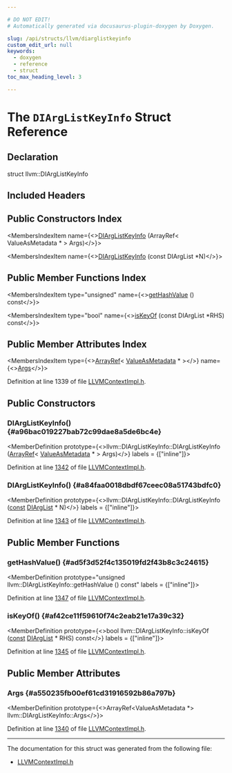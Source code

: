```yaml
---

# DO NOT EDIT!
# Automatically generated via docusaurus-plugin-doxygen by Doxygen.

slug: /api/structs/llvm/diarglistkeyinfo
custom_edit_url: null
keywords:
  - doxygen
  - reference
  - struct
toc_max_heading_level: 3

---
```





# The `DIArgListKeyInfo` Struct Reference

<DoxygenPage pluginConfig={pluginConfig}>



## Declaration

<CodeBlock>struct llvm::DIArgListKeyInfo</CodeBlock>

## Included Headers

<IncludesList>
<IncludesListItem
  filePath="IR/LLVMContextImpl.h"
  permalink="/docs/api/files/lib/lib/ir/llvmcontextimpl-h"
  isLocal="true" />
</IncludesList>

## Public Constructors Index

<MembersIndex>

<MembersIndexItem
  name={<><a href="#a96bac019227bab72c99dae8a5de6bc4e">DIArgListKeyInfo</a> (ArrayRef&lt; ValueAsMetadata &#42; &gt; Args)</>}>
</MembersIndexItem>

<MembersIndexItem
  name={<><a href="#a84faa0018dbdf67ceec08a51743bdfc0">DIArgListKeyInfo</a> (const DIArgList &#42;N)</>}>
</MembersIndexItem>

</MembersIndex>

## Public Member Functions Index

<MembersIndex>

<MembersIndexItem
  type="unsigned"
  name={<><a href="#ad5f3d52f4c135019fd2f43b8c3c24615">getHashValue</a> () const</>}>
</MembersIndexItem>

<MembersIndexItem
  type="bool"
  name={<><a href="#af42ce11f59610f74c2eab21e17a39c32">isKeyOf</a> (const DIArgList &#42;RHS) const</>}>
</MembersIndexItem>

</MembersIndex>

## Public Member Attributes Index

<MembersIndex>

<MembersIndexItem
  type={<><a href="/docs/api/classes/llvm/arrayref">ArrayRef</a>&lt; <a href="/docs/api/classes/llvm/valueasmetadata">ValueAsMetadata</a> &#42; &gt;</>}
  name={<><a href="#a550235fb00ef61cd31916592b86a797b">Args</a></>}>
</MembersIndexItem>

</MembersIndex>


Definition at line 1339 of file <a href="/docs/api/files/lib/lib/ir/llvmcontextimpl-h">LLVMContextImpl.h</a>.

<SectionDefinition>

## Public Constructors

### DIArgListKeyInfo() {#a96bac019227bab72c99dae8a5de6bc4e}

<MemberDefinition
  prototype={<>llvm::DIArgListKeyInfo::DIArgListKeyInfo (<a href="/docs/api/classes/llvm/arrayref">ArrayRef</a>&lt; <a href="/docs/api/classes/llvm/valueasmetadata">ValueAsMetadata</a> &#42; &gt; Args)</>}
  labels = {["inline"]}>

Definition at line <a href="/docs/api/files/lib/lib/ir/llvmcontextimpl-h/#l01342">1342</a> of file <a href="/docs/api/files/lib/lib/ir/llvmcontextimpl-h">LLVMContextImpl.h</a>.
</MemberDefinition>

### DIArgListKeyInfo() {#a84faa0018dbdf67ceec08a51743bdfc0}

<MemberDefinition
  prototype={<>llvm::DIArgListKeyInfo::DIArgListKeyInfo (<a href="/docs/api/files/lib/lib/target/lib/target/aarch64/aarch64promoteconstant-cpp/#a90f8350fecae261c25be85d38b451bff">const</a> <a href="/docs/api/classes/llvm/diarglist">DIArgList</a> &#42; N)</>}
  labels = {["inline"]}>

Definition at line <a href="/docs/api/files/lib/lib/ir/llvmcontextimpl-h/#l01343">1343</a> of file <a href="/docs/api/files/lib/lib/ir/llvmcontextimpl-h">LLVMContextImpl.h</a>.
</MemberDefinition>

</SectionDefinition>

<SectionDefinition>

## Public Member Functions

### getHashValue() {#ad5f3d52f4c135019fd2f43b8c3c24615}

<MemberDefinition
  prototype="unsigned llvm::DIArgListKeyInfo::getHashValue () const"
  labels = {["inline"]}>

Definition at line <a href="/docs/api/files/lib/lib/ir/llvmcontextimpl-h/#l01347">1347</a> of file <a href="/docs/api/files/lib/lib/ir/llvmcontextimpl-h">LLVMContextImpl.h</a>.
</MemberDefinition>

### isKeyOf() {#af42ce11f59610f74c2eab21e17a39c32}

<MemberDefinition
  prototype={<>bool llvm::DIArgListKeyInfo::isKeyOf (<a href="/docs/api/files/lib/lib/target/lib/target/aarch64/aarch64promoteconstant-cpp/#a90f8350fecae261c25be85d38b451bff">const</a> <a href="/docs/api/classes/llvm/diarglist">DIArgList</a> &#42; RHS) const</>}
  labels = {["inline"]}>

Definition at line <a href="/docs/api/files/lib/lib/ir/llvmcontextimpl-h/#l01345">1345</a> of file <a href="/docs/api/files/lib/lib/ir/llvmcontextimpl-h">LLVMContextImpl.h</a>.
</MemberDefinition>

</SectionDefinition>

<SectionDefinition>

## Public Member Attributes

### Args {#a550235fb00ef61cd31916592b86a797b}

<MemberDefinition
  prototype={<>ArrayRef&lt;ValueAsMetadata &#42;&gt; llvm::DIArgListKeyInfo::Args</>}>

Definition at line <a href="/docs/api/files/lib/lib/ir/llvmcontextimpl-h/#l01340">1340</a> of file <a href="/docs/api/files/lib/lib/ir/llvmcontextimpl-h">LLVMContextImpl.h</a>.
</MemberDefinition>

</SectionDefinition>

<hr/>

The documentation for this struct was generated from the following file:

<ul>
<li><a href="/docs/api/files/lib/lib/ir/llvmcontextimpl-h">LLVMContextImpl.h</a></li>
</ul>

</DoxygenPage>
